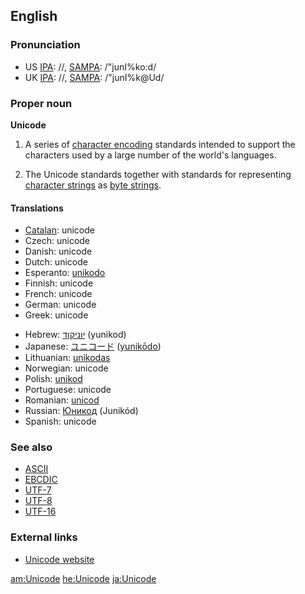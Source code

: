 ==English==

===Pronunciation===
*US [[w:IPA|IPA]]: /{{IPAchar|ˈjunɪˌkoːd}}/, [[w:SAMPA|SAMPA]]: /"junI%ko:d/
*UK [[w:IPA|IPA]]: /{{IPAchar|ˈjunɪˌkəʊd}}/, [[w:SAMPA|SAMPA]]: /"junI%k@Ud/

===Proper noun===
'''Unicode'''

# {{computing}} A series of [[character encoding]] standards intended to support the characters used by a large number of the world's languages.
# {{computing}} The Unicode standards together with standards for representing [[character strings]] as [[byte strings]].

====Translations====
{{top}}
*[[Catalan]]: unicode {{m}}
*Czech: unicode
*Danish: unicode
*Dutch: unicode {{f}}
*Esperanto: [[unikodo]]
*Finnish: unicode
*French: unicode {{m}}
*German: unicode
*Greek: unicode {{n}}
{{mid}}
*Hebrew: [[יוניקוד]] (yunikod)
*Japanese: [[ユニコード]] ([[yunikōdo]])
*Lithuanian: [[unikodas]]
*Norwegian: unicode
*Polish: [[unikod]]
*Portuguese: unicode {{m}}
*Romanian: [[unicod]] {{m}}
*Russian: [[Юникод]] (Junikód) {{m}}
*Spanish: unicode {{m}}
{{bottom}}

===See also===
*[[ASCII]]
*[[EBCDIC]]
*[[UTF-7]]
*[[UTF-8]]
*[[UTF-16]]

===External links===
{{wikipedia}}
*[http://www.unicode.org Unicode website]

[[am:Unicode]]
[[he:Unicode]]
[[ja:Unicode]]